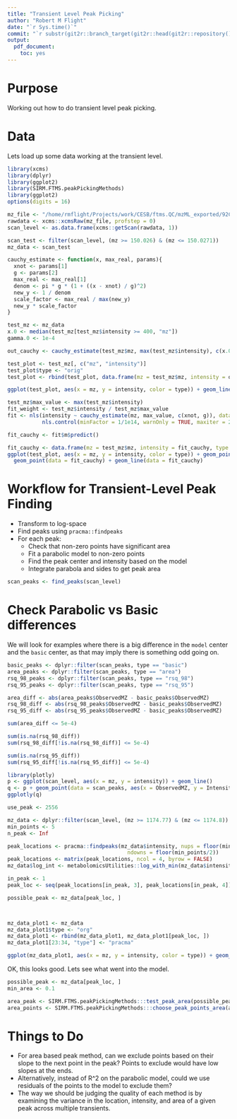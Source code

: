 ```yaml
---
title: "Transient Level Peak Picking"
author: "Robert M Flight"
date: "`r Sys.time()`"
commit: "`r substr(git2r::branch_target(git2r::head(git2r::repository())), 1, 8)`"
output: 
  pdf_document: 
    toc: yes
---
```


# Purpose

Working out how to do transient level peak picking.

# Data

Lets load up some data working at the transient level.

```r
library(xcms)
library(dplyr)
library(ggplot2)
library(SIRM.FTMS.peakPickingMethods)
library(ggplot2)
options(digits = 16)

mz_file <- "/home/rmflight/Projects/work/CESB/ftms.QC/mzML_exported/92Cpos.mzML"
rawdata <- xcms::xcmsRaw(mz_file, profstep = 0)
scan_level <- as.data.frame(xcms::getScan(rawdata, 1))

scan_test <- filter(scan_level, (mz >= 150.026) & (mz <= 150.0271))
mz_data <- scan_test
```

```r
cauchy_estimate <- function(x, max_real, params){
  xnot <- params[1]
  g <- params[2]
  max_real <- max_real[1]
  denom <- pi * g * (1 + ((x - xnot) / g)^2)
  new_y <- 1 / denom
  scale_factor <- max_real / max(new_y)
  new_y * scale_factor
}

test_mz <- mz_data
x.0 <- median(test_mz[test_mz$intensity >= 400, "mz"])
gamma.0 <- 1e-4

out_cauchy <- cauchy_estimate(test_mz$mz, max(test_mz$intensity), c(x.0, gamma.0, max(test_mz$intensity)))

test_plot <- test_mz[, c("mz", "intensity")]
test_plot$type <- "orig"
test_plot <- rbind(test_plot, data.frame(mz = test_mz$mz, intensity = out_cauchy, type = "cauchy"))

ggplot(test_plot, aes(x = mz, y = intensity, color = type)) + geom_line() + geom_point()

test_mz$max_value <- max(test_mz$intensity)
fit_weight <- test_mz$intensity / test_mz$max_value
fit <- nls(intensity ~ cauchy_estimate(mz, max_value, c(xnot, g)), data = test_mz, start = c(xnot = x.0, g = gamma.0), 
           nls.control(minFactor = 1/1e14, warnOnly = TRUE, maxiter = 200), weights = fit_weight)

fit_cauchy <- fit$m$predict()

fit_cauchy <- data.frame(mz = test_mz$mz, intensity = fit_cauchy, type = "fit")
ggplot(test_plot, aes(x = mz, y = intensity, color = type)) + geom_point() + geom_line() +
  geom_point(data = fit_cauchy) + geom_line(data = fit_cauchy)
```


# Workflow for Transient-Level Peak Finding

* Transform to log-space
* Find peaks using `pracma::findpeaks`
* For each peak:
    * Check that non-zero points have significant area
    * Fit a parabolic model to non-zero points
    * Find the peak center and intensity based on the model
    * Integrate parabola and sides to get peak area

```r
scan_peaks <- find_peaks(scan_level)
```

# Check Parabolic vs Basic differences

We will look for examples where there is a big difference in the `model` center
and the `basic` center, as that may imply there is something odd going on.

```r
basic_peaks <- dplyr::filter(scan_peaks, type == "basic")
area_peaks <- dplyr::filter(scan_peaks, type == "area")
rsq_98_peaks <- dplyr::filter(scan_peaks, type == "rsq_98")
rsq_95_peaks <- dplyr::filter(scan_peaks, type == "rsq_95")

area_diff <- abs(area_peaks$ObservedMZ - basic_peaks$ObservedMZ)
rsq_98_diff <- abs(rsq_98_peaks$ObservedMZ - basic_peaks$ObservedMZ)
rsq_95_diff <- abs(rsq_95_peaks$ObservedMZ - basic_peaks$ObservedMZ)

sum(area_diff <= 5e-4)

sum(is.na(rsq_98_diff))
sum(rsq_98_diff[!is.na(rsq_98_diff)] <= 5e-4)

sum(is.na(rsq_95_diff))
sum(rsq_95_diff[!is.na(rsq_95_diff)] <= 5e-4)

```

```r
library(plotly)
p <- ggplot(scan_level, aes(x = mz, y = intensity)) + geom_line()
q <- p + geom_point(data = scan_peaks, aes(x = ObservedMZ, y = Intensity, color = type))
ggplotly(q)
```

```r
use_peak <- 2556

mz_data <- dplyr::filter(scan_level, (mz >= 1174.77) & (mz <= 1174.8))
min_points <- 5
n_peak <- Inf

peak_locations <- pracma::findpeaks(mz_data$intensity, nups = floor(min_points/2),
                                      ndowns = floor(min_points/2))
peak_locations <- matrix(peak_locations, ncol = 4, byrow = FALSE)
mz_data$log_int <- metabolomicsUtilities::log_with_min(mz_data$intensity)

in_peak <- 1
peak_loc <- seq(peak_locations[in_peak, 3], peak_locations[in_peak, 4])

possible_peak <- mz_data[peak_loc, ]



mz_data_plot1 <- mz_data
mz_data_plot1$type <- "org"
mz_data_plot1 <- rbind(mz_data_plot1, mz_data_plot1[peak_loc, ])
mz_data_plot1[23:34, "type"] <- "pracma"

ggplot(mz_data_plot1, aes(x = mz, y = intensity, color = type)) + geom_point() + geom_line()
```

OK, this looks good. Lets see what went into the model.

```r
possible_peak <- mz_data[peak_loc, ]
min_area <- 0.1

area_peak <- SIRM.FTMS.peakPickingMethods:::test_peak_area(possible_peak[, c("mz", "intensity")], min_points = min_points - 2)
area_points <- SIRM.FTMS.peakPickingMethods:::choose_peak_points_area(area_peak, min_area)


```

# Things to Do

* For area based peak method, can we exclude points based on their slope to
the next point in the peak? Points to exclude would have low slopes at
the ends.
* Alternatively, instead of R^2 on the parabolic model, could we use residuals
of the points to the model to exclude them?
* The way we should be judging the quality of each method is by examining
the variance in the location, intensity, and area of a given peak across
multiple transients.
